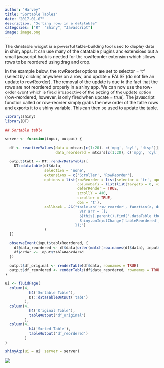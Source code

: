 ```yaml
---
author: "Harvey"
title: "Sortable Tables"
date: "2017-01-07"
description: "Sorting rows in a datatable"
categories: ["R", "Shiny", "Javascript"]
image: image.png
---
```


The datatable widget is a powerful table-building tool used to display data in shiny apps.  It can use many of the datatable plugins and extensions but a small javascript hack is needed for the rowReorder extension which allows rows to be reordered using drag and drop.

In the example below, the rowReorder options are set to selector = 'tr' (select by clicking anywhere on a row) and update = FALSE (do not fire an update to rowReorder).  The removal of the update is due to the fact that the rows are not reordered properly in a shiny app.  We can now use the row-order event which is fired irrespective of the setting of the update option (row-reordered, however, is only fired when update = true).  The javascript function called on row-reorder simply grabs the new order of the table rows and exports it to a shiny variable.  This can then be used to update the table.

```r
library(shiny)
library(DT)

## Sortable table

server <- function(input, output) {
  
  df <- reactiveValues(data = mtcars[c(1:20), c('mpg', 'cyl', 'disp')],
                       data_reordered = mtcars[c(1:20), c('mpg', 'cyl', 'disp')])

  output$tab1 <- DT::renderDataTable({
    DT::datatable(df$data, 
                  selection = 'none', 
                  extensions = c('Scroller', 'RowReorder'), 
                  options = list(rowReorder = list(selector = 'tr', update = FALSE), 
                                 columnDefs = list(list(targets = 0, visible = TRUE)),
                                 deferRender = TRUE,
                                 scrollY = 400,
                                 scroller = TRUE,
                                 dom = 't'),
                  callback = JS("table.on('row-reorder', function(e, diff, edit) { 
                                  var arr = [];
                                  $(this).parent().find('.dataTable tbody tr').each(function() { arr.push($(this).find('td').eq(0).text()); })
                                  Shiny.onInputChange('tableReordered', arr);
                                });")
                  )
  })

  observeEvent(input$tableReordered, {
    df$data_reordered <- df$data[order(match(row.names(df$data), input$tableReordered)), ]
    df$order <- input$tableReordered
  })

  output$df_original <- renderTable(df$data, rownames = TRUE)  
  output$df_reordered <- renderTable(df$data_reordered, rownames = TRUE) 
}

ui <- fluidPage(
  column(4, 
           h4('Sortable Table'),
           DT::dataTableOutput('tab1')
         ),
  column(4, 
           h4('Original Table'),
           tableOutput('df_original')
         ),
  column(4, 
           h4('Sorted Table'),
           tableOutput('df_reordered')
         )
)

shinyApp(ui = ui, server = server)

```

![](sortable_table.gif)
